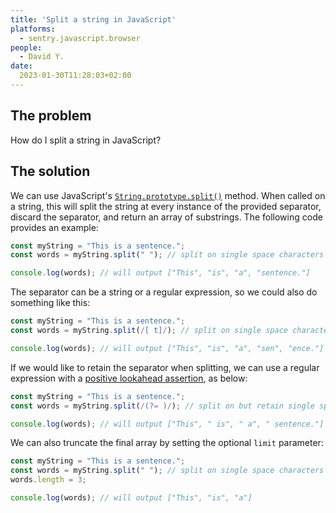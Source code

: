 ```yaml
---
title: 'Split a string in JavaScript'
platforms: 
  - sentry.javascript.browser
people: 
  - David Y.
date:
  2023-01-30T11:28:03+02:00
---
```


## The problem

How do I split a string in JavaScript?

## The solution

We can use JavaScript's [`String.prototype.split()`](https://developer.mozilla.org/en-US/docs/Web/JavaScript/Reference/Global_Objects/String/split) method. When called on a string, this will split the string at every instance of the provided separator, discard the separator, and return an array of substrings. The following code provides an example:

```javascript
const myString = "This is a sentence.";
const words = myString.split(" "); // split on single space characters

console.log(words); // will output ["This", "is", "a", "sentence."]
```

The separator can be a string or a regular expression, so we could also do something like this:

```javascript
const myString = "This is a sentence.";
const words = myString.split(/[ t]/); // split on single space characters and lowercase t's

console.log(words); // will output ["This", "is", "a", "sen", "ence."]
```

If we would like to retain the separator when splitting, we can use a regular expression with a [positive lookahead assertion](https://developer.mozilla.org/en-US/docs/Web/JavaScript/Guide/Regular_Expressions/Assertions#other_assertions), as below:

```javascript
const myString = "This is a sentence.";
const words = myString.split(/(?= )/); // split on but retain single space characters

console.log(words); // will output ["This", " is", " a", " sentence."]
```

We can also truncate the final array by setting the optional `limit` parameter:

```javascript
const myString = "This is a sentence.";
const words = myString.split(" "); // split on single space characters
words.length = 3;

console.log(words); // will output ["This", "is", "a"]
```
